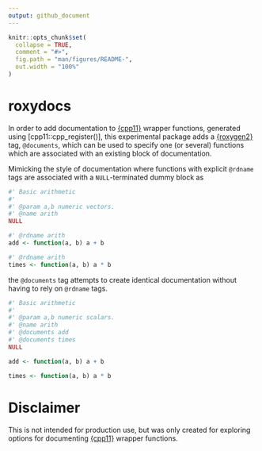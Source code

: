 ```yaml
---
output: github_document
---
```


<!-- README.md is generated from README.Rmd. Please edit that file -->

```r
knitr::opts_chunk$set(
  collapse = TRUE,
  comment = "#>",
  fig.path = "man/figures/README-",
  out.width = "100%"
)
```

# roxydocs

In order to add documentation to [{cpp11}](https://cpp11.r-lib.org) wrapper functions, generated using [cpp11::cpp_register()], this experimental package adds a [{roxygen2}](https://roxygen2.r-lib.org) tag, `@documents`, which can be used to specify one (or several) functions which are associated with an existing block of documentation.

Mimicking the style of documentation where functions with explicit `@rdname` tags are associated with a `NULL`-terminated dummy block as

```r
#' Basic arithmetic
#'
#' @param a,b numeric vectors.
#' @name arith
NULL

#' @rdname arith
add <- function(a, b) a + b

#' @rdname arith
times <- function(a, b) a * b
```

the `@documents` tag attempts to create identical documentation without having to rely on `@rdname` tags.

```r
#' Basic arithmetic
#'
#' @param a,b numeric scalars.
#' @name arith
#' @documents add
#' @documents times
NULL

add <- function(a, b) a + b

times <- function(a, b) a * b
```

# Disclaimer

This is not intended for production use, but was only created for exploring options for documenting [{cpp11}](https://cpp11.r-lib.org) wrapper functions.
